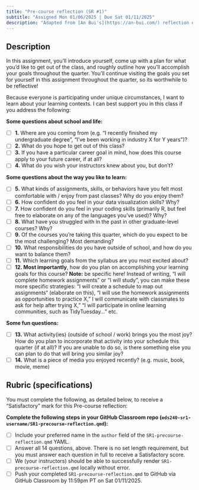 ```yaml
---
title: "Pre-course reflection (SR #1)"
subtitle: "Assigned Mon 01/06/2025 | Due Sat 01/11/2025"
description: "Adapted from [An Bui's](https://an-bui.com/) reflection exercises in ENVS 193DS"
---
```


## Description 

In this assignment, you'll introduce yourself, come up with a plan for what you'd like to get out of the class, and roughly outline how you'll accomplish your goals throughout the quarter. You'll continue visiting the goals you set for yourself in this assignment throughout the quarter, so its worthwhile to be reflective!

Because everyone is participating under unique circumstances, I want to learn about your learning contexts. I can best support you in this class if you address the following:

[**Some questions about school and life:**]{.teal-text}

- [ ] **1.** Where are you coming from (e.g. “I recently finished my undergraduate degree”, “I've been working in industry X for Y years”)? 
- [ ] **2.** What do you hope to get out of this class?
- [ ] **3.** If you have a particular career goal in mind, how does this course apply to your future career, if at all?
- [ ] **4.** What do you wish your instructors knew about you, but don't?

[**Some questions about the way you like to learn:**]{.teal-text}

- [ ] **5.** What kinds of assignments, skills, or behaviors have you felt most comfortable with / enjoy from past classes? Why do you enjoy them?
- [ ] **6.** How confident do you feel in your data visualization skills? Why?
- [ ] **7.** How confident do you feel in your coding skills (primarily R, but feel free to elaborate on any of the languages you’ve used)? Why? 
- [ ] **8.** What have you struggled with in the past in other graduate-level courses? Why?
- [ ] **9.** Of the courses you’re taking this quarter, which do you expect to be the most challenging? Most demanding?
- [ ] **10.** What responsibilities do you have outside of school, and how do you want to balance them?
- [ ] **11.** Which learning goals from the syllabus are you most excited about? 
- [ ] **12. Most importantly**, how do you plan on accomplishing your learning goals for this course? **Note:** be specific here! Instead of writing, “I will complete homework assignments” or “I will study”,  you can make these more specific strategies: “I will create a schedule to map out assignments“ (elaborate on this), “I will use the homework assignments as opportunities to practice X,” I will communicate with classmates to ask for help after trying X,” “I will participate in online learning communities, such as TidyTuesday...” etc. 

[**Some fun questions:**]{.teal-text}

- [ ] **13.** What activity(ies) (outside of school / work) brings you the most joy? How do you plan to incorporate that activity into your schedule this quarter (if at all)? If you are unable to do so, is there something else you can plan to do that will bring you similar joy? 
- [ ] **14.** What is a piece of media you enjoyed recently? (e.g. music, book, movie, meme) 

## Rubric (specifications)

You must complete the following, as detailed below, to receive a "Satisfactory" mark for this Pre-course reflection:

[**Complete the following steps in your GitHub Classroom repo (`eds240-sr1-username/SR1-precourse-reflection.qmd`):**]{.teal-text}

  - [ ] Include your preferred name in the `author` field of the `SR1-precourse-reflection.qmd` YAML. 
  - [ ] Answer all 14 questions, above. There is no set length requirement, but you must answer each question in full to receive a Satisfactory score.
  - [ ] We (your instructors) should be able to successfully render `SR1-precourse-reflection.qmd` locally without error. 
  - [ ] Push your completed `SR1-precourse-reflection.qmd` to GitHub via GitHub Classroom by 11:59pm PT on Sat 01/11/2025.

